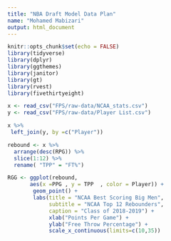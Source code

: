 ```yaml
---
title: "NBA Draft Model Data Plan"
name: "Mohamed Mabizari"
output: html_document
---
```


```r
knitr::opts_chunk$set(echo = FALSE)
library(tidyverse)
library(dplyr)
library(ggthemes)
library(janitor)
library(gt)
library(rvest)
library(fivethirtyeight)

x <- read_csv("FPS/raw-data/NCAA_stats.csv")
y <- read_csv("FPS/raw-data/Player List.csv")

x %>%
 left_join(y, by =c("Player"))

```


```r




rebound <- x %>%
  arrange(desc(RPG)) %>%
  slice(1:12) %>%
  rename( "TPP" = "FT%")

RGG <- ggplot(rebound,
       aes(x =PPG , y = TPP  , color = Player)) +
        geom_point() +
        labs(title = "NCAA Best Scoring Big Men",
             subtitle = "NCAA Top 12 Rebounders",
             caption = "Class of 2018-2019") +
             xlab("Points Per Game") +
             ylab("Free Throw Percentage") +
             scale_x_continuous(limits=c(10,35))
       



```



